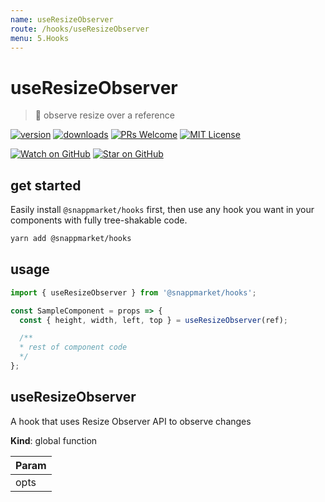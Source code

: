 ```yaml
---
name: useResizeObserver
route: /hooks/useResizeObserver
menu: 5.Hooks
---
```


# useResizeObserver
> 🏹 observe resize over a reference

[![version](https://img.shields.io/npm/v/@snappmarket/hooks.svg?style=flat-square)](https://www.npmjs.com/package/@snappmarket/hooks)
[![downloads](https://img.shields.io/npm/dm/@snappmarket/hooks.svg?style=flat-square)](http://www.npmtrends.com/@snappmarket/hooks)
[![PRs Welcome](https://img.shields.io/badge/PRs-welcome-brightgreen.svg?style=flat-square)](http://makeapullrequest.com)
[![MIT License](https://img.shields.io/npm/l/@snappmarket/hooks.svg?style=flat-square)](https://github.com/snappmarket/frontend-toolbox/blob/develop/packages/ui/index.mdx)

[![Watch on GitHub](https://img.shields.io/github/watchers/snappmarket/frontend-toolbox.svg?style=social)](https://github.com/snappmarket/frontend-toolbox/watchers)
[![Star on GitHub](https://img.shields.io/github/stars/snappmarket/frontend-toolbox.svg?style=social)](https://github.com/snappmarket/frontend-toolbox/stargazers)


## get started
Easily install `@snappmarket/hooks` first, then use any hook you want in your components with fully
tree-shakable code.

```bash
yarn add @snappmarket/hooks
```

## usage
```javascript
import { useResizeObserver } from '@snappmarket/hooks';

const SampleComponent = props => {
  const { height, width, left, top } = useResizeObserver(ref);

  /**
  * rest of component code
  */
};
```

<!-- doc -->
<a name="useResizeObserver"></a>

## useResizeObserver
A hook that uses Resize Observer API to observe changes

**Kind**: global function  

| Param |
| --- |
| opts | 

